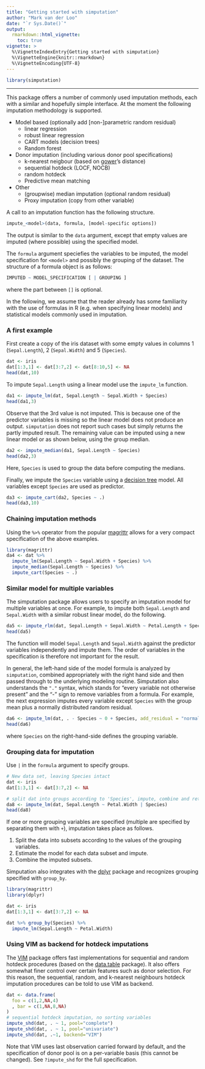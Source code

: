 ```yaml
---
title: "Getting started with simputation"
author: "Mark van der Loo"
date: "`r Sys.Date()`"
output: 
  rmarkdown::html_vignette:
    toc: true
vignette: >
  %\VignetteIndexEntry{Getting started with simputation}
  %\VignetteEngine{knitr::rmarkdown}
  %\VignetteEncoding{UTF-8}
---
```


```r
library(simputation)
```

---

This package offers a number of commonly used imputation methods, each with a
similar and hopefully simple interface. At the moment the following imputation
methodology is supported.

- Model based (optionally add [non-]parametric random residual)
    - linear regression 
    - robust linear regression
    - CART models (decision trees)
    - Random forest
- Donor imputation (including various donor pool specifications)
    - k-nearest neigbour (based on [gower](https://cran.r-project.org/package=gower)'s distance)
    - sequential hotdeck (LOCF, NOCB)
    - random hotdeck
    - Predictive mean matching
- Other
    - (groupwise) median imputation (optional random residual)
    - Proxy imputation (copy from other variable) 



A call to an imputation function has the following structure.

```r
impute_<model>(data, formula, [model-specific options])
```
The output is similar to the ```data``` argument, except that empty values are
imputed (where possible) using the specified model.

The `formula` argument speciefies the variables to be imputed, the model
specification for `<model>` and possibly the grouping of the dataset.
The structure of a formula object is as follows:
```r
IMPUTED ~ MODEL_SPECIFICATION [ | GROUPING ]
```
where the part between `[]` is optional.


In the following, we assume that the reader already has some familiarity with
the use of formulas in R (e.g. when specifying linear models) and statistical
models commonly used in imputation.




### A first example
First create a copy of the iris dataset with some empty values in columns
1 (`Sepal.Length`), 2 (`Sepal.Width`) and 5 (`Species`).
```r
dat <- iris
dat[1:3,1] <- dat[3:7,2] <- dat[8:10,5] <- NA
head(dat,10)
```

To impute `Sepal.Length` using a linear model use the `impute_lm` function.
```r
da1 <- impute_lm(dat, Sepal.Length ~ Sepal.Width + Species)
head(da1,3)
```
Observe that the 3rd value is not imputed. This is because one of the predictor variables
is missing so the linear model does not produce an output. `simputation` does not report such cases but simply returns the partly imputed result. The remaining value can be imputed
using a new linear model or as shown below, using the group median.
```r
da2 <- impute_median(da1, Sepal.Length ~ Species)
head(da2,3)
```
Here, `Species` is used to group the data before computing the medians.

Finally, we impute the `Species` variable using a [decision tree](https://en.wikipedia.org/wiki/Decision_tree_learning) model. All variables except `Species` are used as predictor.

```r
da3 <- impute_cart(da2, Species ~ .)
head(da3,10)
```


### Chaining imputation methods

Using the `%>%` operator from the popular [magrittr](https://cran.r-project.org/package=magrittr) allows for a very compact
specification of the above examples. 

```r
library(magrittr)
da4 <- dat %>% 
  impute_lm(Sepal.Length ~ Sepal.Width + Species) %>%
  impute_median(Sepal.Length ~ Species) %>%
  impute_cart(Species ~ .)
```

### Similar model for multiple variables

The simputation package allows users to specify an imputation model for multiple
variables at once. For example, to impute both `Sepal.Length` and `Sepal.Width`
with a similar robust linear model, do the following.
```r
da5 <- impute_rlm(dat, Sepal.Length + Sepal.Width ~ Petal.Length + Species)
head(da5)
```

The function will model `Sepal.Length` and `Sepal.Width` against the predictor 
variables independently and impute them. The order of variables in the
specification is therefore not important for the result.

In general, the left-hand side of the model formula is analyzed by `simputation`,
combined appropriately with the right hand side and then passed through to the underlying modeling routine. Simputation also understands the `"."` syntax, which stands for "every
variable not otherwise present" and the "-" sign to remove variables from a formula. For example, the next expression imputes every variable except `Species` with the group
mean plus a normally distributed random residual.
```r
da6 <- impute_lm(dat, . - Species ~ 0 + Species, add_residual = "normal")
head(da6)
```
where `Species` on the right-hand-side defines the grouping variable.

### Grouping data for imputation

Use `|` in the `formula` argument to specify groups. 
```r
# New data set, leaving Species intact
dat <- iris
dat[1:3,1] <- dat[3:7,2] <- NA

# split dat into groups according to 'Species', impute, combine and return.
da8 <- impute_lm(dat, Sepal.Length ~ Petal.Width | Species)
head(da8)
```

If one or more grouping variables are specified (multiple are specified by separating them with `+`), imputation takes place as follows.

1. Split the data into subsets according to the values of the grouping variables.
2. Estimate the model for each data subset and impute.
3. Combine the imputed subsets.

Simputation also integrates with the [dplyr](https://cran.r-project.org/package=dplyr) package and recognizes grouping specified with `group_by`.
```r
library(magrittr)
library(dplyr)

dat <- iris
dat[1:3,1] <- dat[3:7,2] <- NA

dat %>% group_by(Species) %>% 
  impute_lm(Sepal.Length ~ Petal.Width)
```

### Using VIM as backend for hotdeck imputations

The [VIM](https://CRAN.R-project.org/package=VIM) package offers fast implementations for sequential
and random hotdeck procedures (based on the [data.table](https://CRAN.R-project.org/package=data.table) 
package). It also offers somewhat finer control over certain features such as donor selection. For
this reason, the sequential, random, and k-nearest neighbours hotdeck imputation procedures can
be told to use VIM as backend.

```r
dat <- data.frame(
  foo = c(1,2,NA,4)
  , bar = c(1,NA,8,NA)
)
# sequential hotdeck imputation, no sorting variables
impute_shd(dat, . ~ 1, pool="complete")
impute_shd(dat, . ~ 1, pool="univariate")
impute_shd(dat, .~1, backend="VIM")
```
Note that VIM uses last observation carried forward by default, and the specification of donor pool
is on a per-variable basis (this cannot be changed). See `?impute_shd` for the full specification.

























